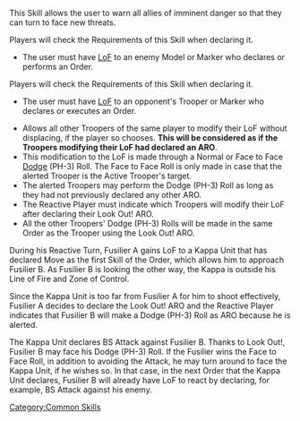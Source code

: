 {{section-common-skills}}


{{n4only}}
{{n4list}}
This Skill allows the user to warn all allies of imminent danger so that they can turn to face new threats.

{{skillbox |yellow| LOOK OUT! | ARO}}
{{skill-label | No Roll }}
{{requirements}}
{{update | 1.3, Nov 2022}}
Players will check the Requirements of this Skill when declaring it.
* The user must have [[LoF]] to an {{erratahighlight}}enemy Model or Marker who declares or performs{{erratahighlight-end}} an Order.
{{update-end}}
{{original | 1.2, Jan 2022}}
Players will check the Requirements of this Skill when declaring it.
* The user must have [[LoF]] to an {{originalhighlight}}opponent's Trooper or Marker who declares or executes{{originalhighlight-end}} an Order.
{{original-end}}
{{effects}}
* Allows all other Troopers of the same player to modify their LoF without displacing, if the player so chooses. '''This will be considered as if the Troopers modifying their LoF had declared an ARO'''. 
* This modification to the LoF is made through a Normal or Face to Face [[Dodge]] (PH-3) Roll. The Face to Face Roll is only made in case that the alerted Trooper is the Active Trooper's target.
* The alerted Troopers may perform the Dodge (PH-3) Roll as long as they had not previously declared any other ARO.
* The Reactive Player must indicate which Troopers will modify their LoF after declaring their Look Out! ARO.
* All the other Troopers' Dodge (PH-3) Rolls will be made in the same Order as the Trooper using the Look Out! ARO.


{{greybox-start | Example of Look Out! }}
During his Reactive Turn, Fusilier A gains LoF to a Kappa Unit that has declared Move as the first Skill of the Order, which allows him to approach Fusilier B. As Fusilier B is looking the other way, the Kappa is outside his Line of Fire and Zone of Control.

Since the Kappa Unit is too far from Fusilier A for him to shoot effectively, Fusilier A decides to declare the Look Out! ARO and the Reactive Player indicates that Fusilier B will make a Dodge (PH-3) Roll as ARO because he is alerted.

The Kappa Unit declares BS Attack against Fusilier B. Thanks to Look Out!, Fusilier B may face his Dodge (PH-3) Roll. If the Fusilier wins the Face to Face Roll, in addition to avoiding the Attack, he may turn around to face the Kappa Unit, if he wishes so. In that case, in the next Order that the Kappa Unit declares, Fusilier B will already have LoF to react by declaring, for example, BS Attack against his enemy.
{{greybox-end}}


{{n4end}}



[[Category:Common Skills]]
